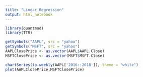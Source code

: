 ```yaml
---
title: "Linear Regression"
output: html_notebook
---
```



```r
library(quantmod)
library(TTR)

getSymbols("AAPL", src = "yahoo")
getSymbols("MSFT", src = "yahoo")
AAPLClosePrice <- as.vector(AAPL$AAPL.Close)
MSFTClosePrice <- as.vector(MSFT$MSFT.Close)

chartSeries(to.weekly(AAPL['2016::2018']), theme = "white")
plot(AAPLClosePrice,MSFTClosePrice)

```

